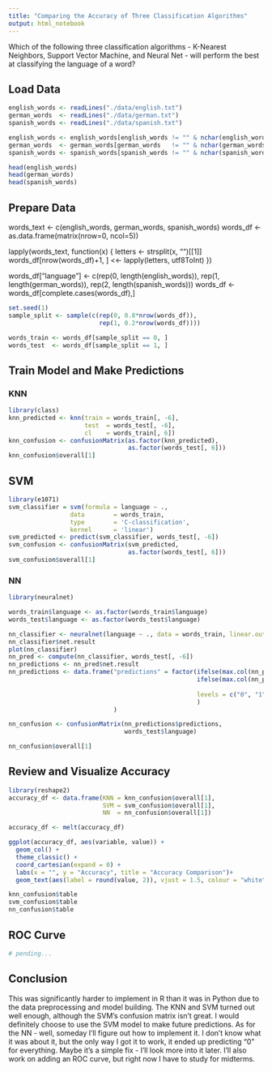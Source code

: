 ```yaml
---
title: "Comparing the Accuracy of Three Classification Algorithms"
output: html_notebook
---
```

Which of the following three classification algorithms - K-Nearest Neighbors, Support Vector Machine, and Neural Net - will perform the best at classifying the language of a word?

## Load Data
```r
english_words <- readLines("./data/english.txt")
german_words  <- readLines("./data/german.txt")
spanish_words <- readLines("./data/spanish.txt")

english_words <- english_words[english_words != "" & nchar(english_words) == 5]
german_words  <- german_words[german_words   != "" & nchar(german_words) == 5]
spanish_words <- spanish_words[spanish_words != "" & nchar(spanish_words) == 5]

head(english_words)
head(german_words)
head(spanish_words)
```

## Prepare Data
words_text <- c(english_words, german_words, spanish_words)
words_df   <- as.data.frame(matrix(nrow=0, ncol=5))

lapply(words_text, function(x) {
  letters <- strsplit(x, "")[[1]]
  words_df[nrow(words_df)+1, ] <<- lapply(letters, utf8ToInt)
})

words_df["language"] <- c(rep(0, length(english_words)),
                          rep(1, length(german_words)),
                          rep(2, length(spanish_words)))
words_df <- words_df[complete.cases(words_df),]


```r
set.seed(1)
sample_split <- sample(c(rep(0, 0.8*nrow(words_df)),
                         rep(1, 0.2*nrow(words_df))))

words_train <- words_df[sample_split == 0, ]
words_test  <- words_df[sample_split == 1, ]
```
## Train Model and Make Predictions
### KNN
```r
library(class)
knn_predicted <- knn(train = words_train[, -6],
                     test  = words_test[, -6],
                     cl    = words_train[, 6])
knn_confusion <- confusionMatrix(as.factor(knn_predicted),
                                 as.factor(words_test[, 6]))
knn_confusion$overall[1]
```

## SVM
```r
library(e1071)
svm_classifier = svm(formula = language ~ .,
                 data        = words_train,
                 type        = 'C-classification',
                 kernel      = 'linear')
svm_predicted <- predict(svm_classifier, words_test[, -6])
svm_confusion <- confusionMatrix(svm_predicted,
                                 as.factor(words_test[, 6]))
svm_confusion$overall[1]
```

### NN
```r
library(neuralnet)

words_train$language <- as.factor(words_train$language)
words_test$language <- as.factor(words_test$language)

nn_classifier <- neuralnet(language ~ ., data = words_train, linear.output = F)
nn_classifier$net.result
plot(nn_classifier)
nn_pred <- compute(nn_classifier, words_test[, -6])
nn_predictions <- nn_pred$net.result
nn_predictions <- data.frame("predictions" = factor(ifelse(max.col(nn_predictions) == 1, 0,
                                                    ifelse(max.col(nn_predictions) == 2, 1,
                                                                                         2)),
                                                    levels = c("0", "1", "2")
                                                    )
                             )

nn_confusion <- confusionMatrix(nn_predictions$predictions,
                                words_test$language)

nn_confusion$overall[1]
```
## Review and Visualize Accuracy
```r
library(reshape2)
accuracy_df <- data.frame(KNN = knn_confusion$overall[1],
                          SVM = svm_confusion$overall[1],
                          NN  = nn_confusion$overall[1])

accuracy_df <- melt(accuracy_df)

ggplot(accuracy_df, aes(variable, value)) +
  geom_col() +
  theme_classic() +
  coord_cartesian(expand = 0) +
  labs(x = "", y = "Accuracy", title = "Accuracy Comparison")+
  geom_text(aes(label = round(value, 2)), vjust = 1.5, colour = "white")
```
```r
knn_confusion$table
svm_confusion$table
nn_confusion$table
```
## ROC Curve
```r
# pending...
```

## Conclusion
This was significantly harder to implement in R than it was in Python due to the data preprocessing and model building. The KNN and SVM turned out well enough, although the SVM's confusion matrix isn't great. I would definitely choose to use the SVM model to make future predictions. As for the NN - well, someday I'll figure out how to implement it. I don't know what it was about it, but the only way I got it to work, it ended up predicting "0" for everything. Maybe it's a simple fix - I'll look more into it later. I'll also work on adding an ROC curve, but right now I have to study for midterms.